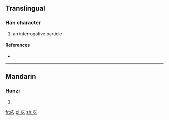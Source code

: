 {{also|麼}}
==Translingual==

===Han character===
{{Han char|rn=53|rad=广|as=03|sn=6|four=|canj=戈竹戈 (IHI), X戈竹戈 (XIHI)}}

# an interrogative particle

====References====
* {{Han ref|kx=0343.201|hdz=20873.131|uh=5E85|ud=24197}}

----

==Mandarin==

===Hanzi===
{{cmn-hanzi|pin=[[mo]] ([[mo5]])|wg=mo<sup>5</sup>}}

# {{defn|lang=cmn|sort=广03}}

[[fr:庅]]
[[pl:庅]]
[[zh:庅]]